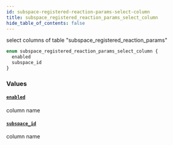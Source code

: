 ```yaml
---
id: subspace-registered-reaction-params-select-column
title: subspace_registered_reaction_params_select_column
hide_table_of_contents: false
---
```



select columns of table "subspace_registered_reaction_params"

```graphql
enum subspace_registered_reaction_params_select_column {
  enabled
  subspace_id
}
```


### Values

#### [`enabled`](#)

column name


#### [`subspace_id`](#)

column name




